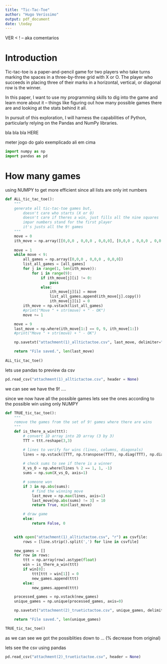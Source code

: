 ```yaml
---
title: "Tic-Tac-Toe"
author: "Hugo Veríssimo"
output: pdf_document
date: \today
---
```


VER < ! -- aka comentarios

# Introduction

Tic-tac-toe is a paper-and-pencil game for two players who take turns marking the spaces in a three-by-three grid with X or O. The player who succeeds in placing three of their marks in a horizontal, vertical, or diagonal row is the winner.

\begin{center}
\begin{tabular}{c|c|c}
  1 & 2 & 3 \\      \hline
  4 & 5 & 6 \\      \hline
  7 & 8 & 9
\end{tabular}
\end{center}

In this paper, I want to use my programming skills to dig into the game and learn more about it – things like figuring out how many possible games there are and looking at the stats behind it all.

In pursuit of this exploration, I will harness the capabilities of Python, particularly relying on the Pandas and NumPy libraries. 

<!-- AND OTHERS -->

bla bla bla HERE

meter jogo do galo exemplicado ali em cima



```python
import numpy as np
import pandas as pd
```

\pagebreak

# How many games

using NUMPY to get more efficient since all lists are only int numbers

```python
def ALL_tic_tac_toe():
    """
    generate all tic-tac-toe games but,
        doesn't care who starts (X or O)
        doesn't care if theres a win, just fills all the nine squares
        impar numbers stand for the first player
        it's justs all the 9! games
    """
    move = 0
    ith_move = np.array([[0,0,0 , 0,0,0 , 0,0,0], [0,0,0 , 0,0,0 , 0,0,0]])
    
    move = 1
    while move < 9:
        all_games = np.array([0,0,0 , 0,0,0 , 0,0,0])
        list_all_games = [all_games]
        for j in range(1, len(ith_move)):
            for i in range(9):
                if ith_move[j][i] != 0:
                    pass
                else:
                    ith_move[j][i] = move
                    list_all_games.append(ith_move[j].copy())
                    ith_move[j][i] = 0
        ith_move = np.vstack(list_all_games)
        #print("Move " + str(move) + " - OK")
        move += 1    

    move = 9
    last_move = np.where(ith_move[1:] == 0, 9, ith_move[1:])
    #print("Move " + str(move) + " - OK")

    np.savetxt("attachment(1)_alltictactoe.csv", last_move, delimiter=",", fmt="%d")

    return "File saved.", len(last_move)
  
ALL_tic_tac_toe()
```

lets use pandas to preview da csv

```python
pd.read_csv("attachment(1)_alltictactoe.csv", header = None)
```

we can see we have the 9! ....

since we now have all the possible games lets see the ones according to the possible win using only NUMPY

```python
def TRUE_tic_tac_toe():
    """
    remove the games from the set of 9! games where there are wins
    """
    def is_there_a_win(ttt):
        # convert 1D array into 2D array (3 by 3)
        TTT = ttt.reshape(3,3)

        # lines to verify for wins (lines, columns, diagonals)
        lines = np.vstack([TTT, np.transpose(TTT), np.diag(TTT), np.diag(np.fliplr(TTT))])
        
        # check sums to see if there is a winner
        X_vs_O = np.where(lines % 2 == 1, 1, -1)
        sums = np.sum(X_vs_O, axis=1)

        # someone won
        if 3 in np.abs(sums):
            # find the winning move
            last_move = np.max(lines, axis=1)
            last_move[np.abs(sums) != 3] = 10
            return True, min(last_move)

        # draw game
        else:
            return False, 0
        

    with open("attachment(1)_alltictactoe.csv", "r") as csvfile:
        rows = [line.strip().split(',') for line in csvfile]

    new_games = []
    for row in rows:
        ttt = np.array(row).astype(float)
        win = is_there_a_win(ttt)
        if win[0]:
            ttt[ttt > win[1]] = 0
            new_games.append(ttt)
        else:
            new_games.append(ttt)

    processed_games = np.vstack(new_games)
    unique_games = np.unique(processed_games, axis=0)

    np.savetxt("attachment(2)_truetictactoe.csv", unique_games, delimiter=",", fmt="%d")

    return "File saved.", len(unique_games)

TRUE_tic_tac_toe()
```

as we can see we got the possiblities down to ... (% decrease from original)

lets see the csv using pandas

```python
pd.read_csv("attachment(2)_truetictactoe.csv", header = None)
```
